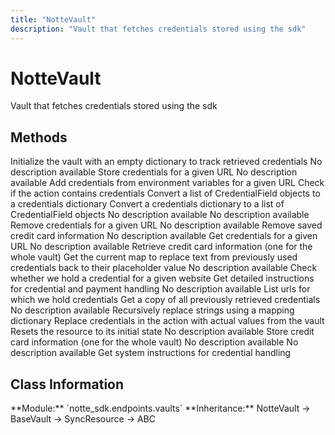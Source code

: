 ```yaml
---
title: "NotteVault"
description: "Vault that fetches credentials stored using the sdk"
---
```


# NotteVault

Vault that fetches credentials stored using the sdk

## Methods

<CardGroup cols={2}>
  <Card
    title="__init__"
    icon="function"
    href="__init__"
  >
    Initialize the vault with an empty dictionary to track retrieved credentials
  </Card>
  <Card
    title="add_credentials"
    icon="function"
    href="add_credentials"
  >
    No description available
  </Card>
  <Card
    title="add_credentials_async"
    icon="function"
    href="add_credentials_async"
  >
    Store credentials for a given URL
  </Card>
  <Card
    title="add_credentials_from_env"
    icon="function"
    href="add_credentials_from_env"
  >
    No description available
  </Card>
  <Card
    title="add_credentials_from_env_async"
    icon="function"
    href="add_credentials_from_env_async"
  >
    Add credentials from environment variables for a given URL
  </Card>
  <Card
    title="contains_credentials"
    icon="function"
    href="contains_credentials"
  >
    Check if the action contains credentials
  </Card>
  <Card
    title="credential_fields_to_dict"
    icon="function"
    href="credential_fields_to_dict"
  >
    Convert a list of CredentialField objects to a credentials dictionary
  </Card>
  <Card
    title="credentials_dict_to_field"
    icon="function"
    href="credentials_dict_to_field"
  >
    Convert a credentials dictionary to a list of CredentialField objects
  </Card>
  <Card
    title="delete"
    icon="function"
    href="delete"
  >
    No description available
  </Card>
  <Card
    title="delete_credentials"
    icon="function"
    href="delete_credentials"
  >
    No description available
  </Card>
  <Card
    title="delete_credentials_async"
    icon="function"
    href="delete_credentials_async"
  >
    Remove credentials for a given URL
  </Card>
  <Card
    title="delete_credit_card"
    icon="function"
    href="delete_credit_card"
  >
    No description available
  </Card>
  <Card
    title="delete_credit_card_async"
    icon="function"
    href="delete_credit_card_async"
  >
    Remove saved credit card information
  </Card>
  <Card
    title="get_credentials"
    icon="function"
    href="get_credentials"
  >
    No description available
  </Card>
  <Card
    title="get_credentials_async"
    icon="function"
    href="get_credentials_async"
  >
    Get credentials for a given URL
  </Card>
  <Card
    title="get_credit_card"
    icon="function"
    href="get_credit_card"
  >
    No description available
  </Card>
  <Card
    title="get_credit_card_async"
    icon="function"
    href="get_credit_card_async"
  >
    Retrieve credit card information (one for the whole vault)
  </Card>
  <Card
    title="get_replacement_map"
    icon="function"
    href="get_replacement_map"
  >
    Get the current map to replace text from previously used credentials back to their placeholder value
  </Card>
  <Card
    title="has_credential"
    icon="function"
    href="has_credential"
  >
    No description available
  </Card>
  <Card
    title="has_credential_async"
    icon="function"
    href="has_credential_async"
  >
    Check whether we hold a credential for a given website
  </Card>
  <Card
    title="instructions"
    icon="function"
    href="instructions"
  >
    Get detailed instructions for credential and payment handling
  </Card>
  <Card
    title="list_credentials"
    icon="function"
    href="list_credentials"
  >
    No description available
  </Card>
  <Card
    title="list_credentials_async"
    icon="function"
    href="list_credentials_async"
  >
    List urls for which we hold credentials
  </Card>
  <Card
    title="past_credentials"
    icon="function"
    href="past_credentials"
  >
    Get a copy of all previously retrieved credentials
  </Card>
  <Card
    title="patch_structured_completion"
    icon="function"
    href="patch_structured_completion"
  >
    No description available
  </Card>
  <Card
    title="recursive_replace_mapping"
    icon="function"
    href="recursive_replace_mapping"
  >
    Recursively replace strings using a mapping dictionary
  </Card>
  <Card
    title="replace_credentials"
    icon="function"
    href="replace_credentials"
  >
    Replace credentials in the action with actual values from the vault
  </Card>
  <Card
    title="reset"
    icon="function"
    href="reset"
  >
    Resets the resource to its initial state
  </Card>
  <Card
    title="set_credit_card"
    icon="function"
    href="set_credit_card"
  >
    No description available
  </Card>
  <Card
    title="set_credit_card_async"
    icon="function"
    href="set_credit_card_async"
  >
    Store credit card information (one for the whole vault)
  </Card>
  <Card
    title="start"
    icon="function"
    href="start"
  >
    No description available
  </Card>
  <Card
    title="stop"
    icon="function"
    href="stop"
  >
    No description available
  </Card>
  <Card
    title="system_instructions"
    icon="function"
    href="system_instructions"
  >
    Get system instructions for credential handling
  </Card>
</CardGroup>

## Class Information

<Info>
**Module:** `notte_sdk.endpoints.vaults`
**Inheritance:** NotteVault → BaseVault → SyncResource → ABC
</Info>
